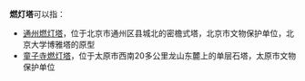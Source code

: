 '''燃灯塔'''可以指：
* [[通州燃灯塔|通州燃灯塔]]，位于北京市通州区县城北的密檐式塔，北京市文物保护单位，北京大学博雅塔的原型
* [[童子寺燃灯塔|童子寺燃灯塔]]，位于太原市西南20多公里龙山东麓上的单层石塔，太原市文物保护单位

{{消歧義|Cat=三字建築物消歧義}}